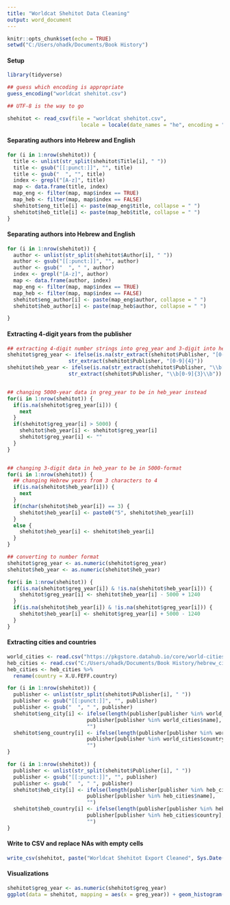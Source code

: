 ---
title: "Worldcat Shehitot Data Cleaning"
output: word_document
---

```{r setup, include=FALSE}
knitr::opts_chunk$set(echo = TRUE)
setwd("C:/Users/ohadk/Documents/Book History")

```


#### Setup
```{r}
library(tidyverse)

## guess which encoding is appropriate
guess_encoding("worldcat shehitot.csv")

## UTF-8 is the way to go

shehitot <- read_csv(file = "worldcat shehitot.csv",
                        locale = locale(date_names = "he", encoding = "UTF-8"))
```
#### Separating authors into Hebrew and English

```{r, warning = FALSE}
for (i in 1:nrow(shehitot)) {
  title <- unlist(str_split(shehitot$Title[i], " "))
  title <- gsub("[[:punct:]]", "", title)
  title <- gsub("  ", "", title)
  index <- grepl("[A-z]", title)
  map <- data.frame(title, index)
  map_eng <- filter(map, map$index == TRUE)
  map_heb <- filter(map, map$index == FALSE)
  shehitot$eng_title[i] <- paste(map_eng$title, collapse = " ")
  shehitot$heb_title[i] <- paste(map_heb$title, collapse = " ")
}
```

#### Separating authors into Hebrew and English

```{r, warning = FALSE}

for (i in 1:nrow(shehitot)) {
  author <- unlist(str_split(shehitot$Author[i], " "))
  author <- gsub("[[:punct:]]", "", author)
  author <- gsub("  ", " ", author)
  index <- grepl("[A-z]", author)
  map <- data.frame(author, index)
  map_eng <- filter(map, map$index == TRUE)
  map_heb <- filter(map, map$index == FALSE)
  shehitot$eng_author[i] <- paste(map_eng$author, collapse = " ")
  shehitot$heb_author[i] <- paste(map_heb$author, collapse = " ")

}
```


#### Extracting 4-digit years from the publisher
```{r, warning = FALSE}

## extracting 4-digit number strings into greg_year and 3-digit into heb_year
shehitot$greg_year <- ifelse(is.na(str_extract(shehitot$Publisher, "[0-9]{4}")), "", 
                    str_extract(shehitot$Publisher, "[0-9]{4}"))
shehitot$heb_year <- ifelse(is.na(str_extract(shehitot$Publisher, "\\b[0-9]{3}\\b")), "", 
                    str_extract(shehitot$Publisher, "\\b[0-9]{3}\\b"))


## changing 5000-year data in greg_year to be in heb_year instead
for(i in 1:nrow(shehitot)) {
  if(is.na(shehitot$greg_year[i])) {
    next
  }
  if(shehitot$greg_year[i] > 5000) {
    shehitot$heb_year[i] <- shehitot$greg_year[i]
    shehitot$greg_year[i] <- ""
  }
}


## changing 3-digit data in heb_year to be in 5000-format
for(i in 1:nrow(shehitot)) {
  ## changing Hebrew years from 3 characters to 4
  if(is.na(shehitot$heb_year[i])) {
    next
  }
  if(nchar(shehitot$heb_year[i]) == 3) {
    shehitot$heb_year[i] <- paste0("5", shehitot$heb_year[i])
  }
  else {
    shehitot$heb_year[i] <- shehitot$heb_year[i]
  }
}

## converting to number format
shehitot$greg_year <- as.numeric(shehitot$greg_year)
shehitot$heb_year <- as.numeric(shehitot$heb_year)

for(i in 1:nrow(shehitot)) {
  if(is.na(shehitot$greg_year[i]) & !is.na(shehitot$heb_year[i])) {
    shehitot$greg_year[i] <- shehitot$heb_year[i] - 5000 + 1240
  }
  if(is.na(shehitot$heb_year[i]) & !is.na(shehitot$greg_year[i])) {
    shehitot$heb_year[i] <- shehitot$greg_year[i] + 5000 - 1240
  }
}
```

#### Extracting cities and countries
```{r, warning = FALSE}
world_cities <- read.csv("https://pkgstore.datahub.io/core/world-cities/world-cities_csv/data/6cc66692f0e82b18216a48443b6b95da/world-cities_csv.csv")
heb_cities <- read.csv("C:/Users/ohadk/Documents/Book History/hebrew_cities.csv", encoding = "UTF-8")
heb_cities <- heb_cities %>%
  rename(country = X.U.FEFF.country)

for (i in 1:nrow(shehitot)) {
  publisher <- unlist(str_split(shehitot$Publisher[i], " "))
  publisher <- gsub("[[:punct:]]", "", publisher)
  publisher <- gsub("  ", " ", publisher)
  shehitot$eng_city[i] <- ifelse(length(publisher[publisher %in% world_cities$name]) == 1, 
                          publisher[publisher %in% world_cities$name],
                          "")
  shehitot$eng_country[i] <- ifelse(length(publisher[publisher %in% world_cities$country]) == 1, 
                          publisher[publisher %in% world_cities$country],
                          "")
}

for (i in 1:nrow(shehitot)) {
  publisher <- unlist(str_split(shehitot$Publisher[i], " "))
  publisher <- gsub("[[:punct:]]", "", publisher)
  publisher <- gsub("  ", " ", publisher)
  shehitot$heb_city[i] <- ifelse(length(publisher[publisher %in% heb_cities$name]) == 1, 
                          publisher[publisher %in% heb_cities$name],
                          "")
  shehitot$heb_country[i] <- ifelse(length(publisher[publisher %in% heb_cities$country]) == 1, 
                          publisher[publisher %in% heb_cities$country],
                          "")
}
```

#### Write to CSV and replace NAs with empty cells
```{r, include=FALSE}
write_csv(shehitot, paste("Worldcat Shehitot Export Cleaned", Sys.Date(), ".csv"), na = "")
```


#### Visualizations

```{r}
shehitot$greg_year <- as.numeric(shehitot$greg_year)
ggplot(data = shehitot, mapping = aes(x = greg_year)) + geom_histogram()
```

